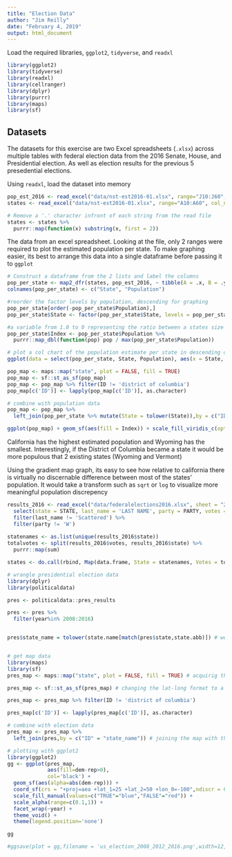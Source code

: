 ```yaml
---
title: "Election Data"
author: "Jim Reilly"
date: "February 4, 2019"
output: html_document
---
```


Load the required libraries, `ggplot2`, `tidyverse`, and `readxl`

```r
library(ggplot2)
library(tidyverse)
library(readxl)
library(cellranger)
library(dplyr)
library(purrr)
library(maps)
library(sf)
```


## Datasets

The datasets for this exercise are two Excel spreadsheets (`.xlsx`) across multiple tables with federal election data from the 2016 Senate, House, and Presidential election. As well as election results for the previous 5 presedential elections.

Using `readxl`, load the dataset into memory

```r
pop_est_2016 <- read_excel("data/nst-est2016-01.xlsx", range="J10:J60", col_names = FALSE)
states <- read_excel("data/nst-est2016-01.xlsx", range="A10:A60", col_names = FALSE)

# Remove a '.' character infront of each string from the read file
states <- states %>%
  purrr::map(function(x) substring(x, first = 2))
```

The data from an excel spreadsheet. Looking at the file, only 2 ranges were required to plot the estimated population per state. To make graphing easier, its best to arrange this data into a single dataframe before passing it to `ggplot`

```r
# Construct a dataframe from the 2 lists and label the columns
pop_per_state <- map2_dfr(states, pop_est_2016, ~ tibble(A = .x, B = .y))
colnames(pop_per_state) <- c("State", "Population")

#reorder the factor levels by population, descending for graphing
pop_per_state[order(-pop_per_state$Population),]
pop_per_state$State <- factor(pop_per_state$State, levels = pop_per_state$State[order(-pop_per_state$Population)])

#a variable from 1.0 to 0 representing the ratio between a states size and the largest state for coloration in a map plot
pop_per_state$Index <- pop_per_state$Population %>%
  purrr::map_dbl(function(pop) pop / max(pop_per_state$Population))

# plot a col chart of the population estimate per state in descending order
ggplot(data = select(pop_per_state, State, Population), aes(x = State, y = Population)) + geom_col() + theme(axis.text.x = element_text(angle = 90, hjust = 1))

pop_map <- maps::map("state", plot = FALSE, fill = TRUE)
pop_map <- sf::st_as_sf(pop_map)
pop_map <- pop_map %>% filter(ID != 'district of columbia')
pop_map[c('ID')] <- lapply(pop_map[c('ID')], as.character)

# combine with population data
pop_map <- pop_map %>% 
  left_join(pop_per_state %>% mutate(State = tolower(State)),by = c("ID" = "State")) 

ggplot(pop_map) + geom_sf(aes(fill = Index)) + scale_fill_viridis_c(option = "plasma")

```

California has the highest estimated population and Wyoming has the smallest. Interestingly, if the District of Columbia became a state it would be more populous that 2 existing states (Wyoming and Vermont)

Using the gradient map graph, its easy to see how relative to california there is virtually no discernable difference between most of the states' population. It would take a transform such as `sqrt` or `log` to visualize more meaningful population discrepency


```r
results_2016 <- read_excel("data/federalelections2016.xlsx", sheet = "2016 Pres General Results") %>%
  select(state = STATE, last_name = 'LAST NAME', party = PARTY, votes = 'GENERAL RESULTS', vote_percentage = 'GENERAL %') %>%
  filter(last_name != 'Scattered') %>%
  filter(party != 'W')
  
statenames <- as.list(unique(results_2016$state))
totalvotes <- split(results_2016$votes, results_2016$state) %>%
  purrr::map(sum)

states <- do.call(rbind, Map(data.frame, State = statenames, Votes = totalvotes))


```

```r
# wrangle presidential election data
library(dplyr)
library(politicaldata)

pres <- politicaldata::pres_results

pres <- pres %>% 
  filter(year%in% 2008:2016)


pres$state_name = tolower(state.name[match(pres$state,state.abb)]) # we need the full name of the state to join with the map


# get map data
library(maps)
library(sf)
pres_map <- maps::map("state", plot = FALSE, fill = TRUE) # acquirig the data frame

pres_map <- sf::st_as_sf(pres_map) # changing the lat-long format to a simple feature object

pres_map <- pres_map %>% filter(ID != 'district of columbia')

pres_map[c('ID')] <- lapply(pres_map[c('ID')], as.character)

# combine with election data
pres_map <- pres_map %>% 
  left_join(pres,by = c("ID" = "state_name")) # joining the map with the political data

# plotting with ggplot2
library(ggplot2)
gg <- ggplot(pres_map,
             aes(fill=dem-rep>0),
             col='black') +
  geom_sf(aes(alpha=abs(dem-rep))) +
  coord_sf(crs = "+proj=aea +lat_1=25 +lat_2=50 +lon_0=-100",ndiscr = 0) + # change the projection from mercator (blegh)
  scale_fill_manual(values=c("TRUE"="blue","FALSE"="red")) +
  scale_alpha(range=c(0.1,1)) +
  facet_wrap(~year) +
  theme_void() +
  theme(legend.position='none')

gg

#ggsave(plot = gg,filename = 'us_election_2008_2012_2016.png',width=12,height=3,units='in')

```